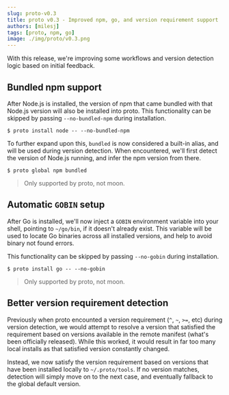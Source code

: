 ```yaml
---
slug: proto-v0.3
title: proto v0.3 - Improved npm, go, and version requirement support
authors: [milesj]
tags: [proto, npm, go]
image: ./img/proto/v0.3.png
---
```



With this release, we're improving some workflows and version detection logic based on initial
feedback.

## Bundled npm support

After Node.js is installed, the version of npm that came bundled with that Node.js version will also
be installed into proto. This functionality can be skipped by passing `--no-bundled-npm` during
installation.

```shell
$ proto install node -- --no-bundled-npm
```

To further expand upon this, `bundled` is now considered a built-in alias, and will be used during
version detection. When encountered, we'll first detect the version of Node.js running, and infer
the npm version from there.

```shell
$ proto global npm bundled
```

> Only supported by proto, not moon.

## Automatic `GOBIN` setup

After Go is installed, we'll now inject a `GOBIN` environment variable into your shell, pointing to
`~/go/bin`, if it doesn't already exist. This variable will be used to locate Go binaries across all
installed versions, and help to avoid binary not found errors.

This functionality can be skipped by passing `--no-gobin` during installation.

```shell
$ proto install go -- --no-gobin
```

> Only supported by proto, not moon.

## Better version requirement detection

Previously when proto encounted a version requirement (`^`, `~`, `>=`, etc) during version
detection, we would attempt to resolve a version that satisfied the requirement based on versions
available in the remote manifest (what's been officially released). While this worked, it would
result in far too many local installs as that satisfied version constantly changed.

Instead, we now satisfy the version requirement based on versions that have been installed locally
to `~/.proto/tools`. If no version matches, detection will simply move on to the next case, and
eventually fallback to the global default version.
